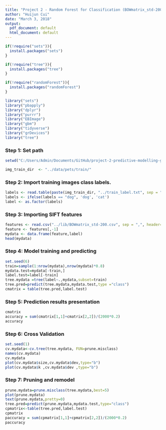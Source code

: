 ```yaml
---
title: "Project 2 - Random Forest for Classification (BOWmatrix_std-200)"
author: "Huijun Cui"
date: "March 3, 2018"
output:
  pdf_document: default
  html_document: default
---
```


```r
if(!require("sets")){
  install.packages("sets")
}

if(!require("tree")){
  install.packages("tree")
}

if(!require("randomForest")){
  install.packages("randomForest")
}

library("sets")
library("pbapply")
library("dplyr")
library("purrr")
library("EBImage")
library("gbm")
library("tidyverse")
library("grDevices")
library("tree")
```

### Step 1: Set path

```r
setwd("C:/Users/Admin/Documents/GitHub/project-2-predictive-modelling-group-1/doc") 

img_train_dir  <- "../data/pets/train/"
```

### Step 2: Import training images class labels.

```r
labels <- read.table(paste(img_train_dir, "../train_label.txt", sep = ""), header = F)
labels <- ifelse(labels == "dog", 'dog', 'cat')
label <- as.factor(labels) 
```

### Step 3: Importing SIFT features

```r
features <- read.csv("../lib/BOWmatrix_std-200.csv", sep = ",", header=T)
feature <- features[,-1]
mydata <- data.frame(feature,label)
head(mydata)
```

### Step 4: Model training and predicting

```r
set.seed(6)
train=sample(1:nrow(mydata),nrow(mydata)*0.8)
mydata.test=mydata[-train,]
label.test=label[-train]
tree.mydata =tree(label~.,mydata,subset=train)
tree.pred=predict(tree.mydata,mydata.test,type ="class")
cmatrix = table(tree.pred,label.test)
```

### Step 5: Prediction results presentation

```r
cmatrix
accuracy = sum(cmatrix[1,1]+cmatrix[2,2])/(2000*0.2)
accuracy
```

### Step 6: Cross Validation

```r
set.seed(1)
cv.mydata<-cv.tree(tree.mydata, FUN=prune.misclass)
names(cv.mydata)
cv.mydata
plot(cv.mydata$size,cv.mydata$dev,type="b")
plot(cv.mydata$k ,cv.mydata$dev ,type="b")
```

### Step 7: Pruning and remodel

```r
prune.mydata=prune.misclass(tree.mydata,best=5)
plot(prune.mydata)
text(prune.mydata,pretty=0)
tree.pred=predict(prune.mydata,mydata.test,type="class")
cpmatrix<-table(tree.pred,label.test)
cpmatrix
paccuracy = sum(cpmatrix[1,1]+cpmatrix[2,2])/(2000*0.2)
paccuracy
```

